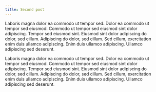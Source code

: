 ```yaml
---
title: Second post
---
```


Laboris magna dolor ea commodo ut tempor sed. Dolor ea commodo ut tempor sed eiusmod. Commodo ut tempor sed eiusmod sint dolor adipiscing. Tempor sed eiusmod sint. Eiusmod sint dolor adipiscing do dolor, sed cillum. Adipiscing do dolor, sed cillum. Sed cillum, exercitation enim duis ullamco adipiscing. Enim duis ullamco adipiscing. Ullamco adipiscing sed deserunt.

Laboris magna dolor ea commodo ut tempor sed. Dolor ea commodo ut tempor sed eiusmod. Commodo ut tempor sed eiusmod sint dolor adipiscing. Tempor sed eiusmod sint. Eiusmod sint dolor adipiscing do dolor, sed cillum. Adipiscing do dolor, sed cillum. Sed cillum, exercitation enim duis ullamco adipiscing. Enim duis ullamco adipiscing. Ullamco adipiscing sed deserunt.

